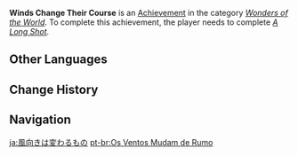 {{Achievement Infobox
|title        = 
|id           = 84008
|order id     = 4009
|category     = Wonders of the World
|description  = Be rescued by [[Dvalin]].
|requirements = Complete ''[[A Long Shot]].''
|primogems    = 5
|tracking     = 
|hidden       = 1
|quest        = Song of the Dragon and Freedom
|type         = Quest
}}
'''Winds Change Their Course''' is an [[Achievement]] in the category ''[[Wonders of the World]]''. To complete this achievement, the player needs to complete ''[[A Long Shot]].''
<!--
==Trivia==

==Video Guides==
{{EVT
|video1   = 
|caption1 = 
}}
-->
==Other Languages==
{{Other Languages
|en      = Winds Change Their Course
|zhs     = 风向是会转变的
|zhs_rm  = Fēngxiàng Shìhuì Zhuǎnbiàn De
|zht     = 風向是會轉變的
|zht_rm  = Fēngxiàng Shìhuì Zhuǎnbiàn De
|zh_tl   = The Wind's Direction Will Change
|ja      = 風向きは変わるもの
|ja_rm   = Kazamuki wa Kawaru Mono
|ja_tl   = Wind Direction is a Changing Thing
|ko      = 바람의 방향은 항상 바뀌는 거니까
|ko_rm   = Baram-ui Banghyang-eun Hangsang Bakkwineun Geonikka
|ko_tl   = The Wind's Direction Always Change
|es      = El viento siempre cambia su curso
|es_tl   = 
|fr      = Le vent change toujours de direction
|fr_tl   = Wind Always Changes Direction
|ru      = Ветра меняют своё направление
|ru_tl   = Winds Change Their Course
|th      = สายลมนั้นเปลี่ยนทิศไปเสมอ
|th_rm   = 
|th_tl   = 
|vi      = Hướng gió sẽ thay đổi
|vi_tl   = 
|de      = Die Windrichtung kann sich jederzeit ändern
|de_tl   = The Wind Direction Can Change Anytime
|id      = Arah Angin Bisa Berubah
|id_tl   = Wind Direction Can Change
|pt      = Os Ventos Mudam de Rumo
|pt_tl   = 
|tr      = Rüzgarlar Yönünü Değiştirir
|tr_tl   = 
|it      = I venti cambiano corso
|it_tl   = 
}}

==Change History==
{{Change History|1.0}}
<!--
==References==
{{Reflist}}
-->
==Navigation==
{{Achievement Navbox|Wonders of the World|Quest}}

[[ja:風向きは変わるもの]]
[[pt-br:Os Ventos Mudam de Rumo]]